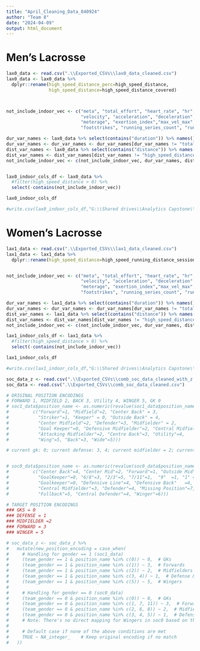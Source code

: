 ---
title: "April_Cleaning_Data_040924"
author: "Team 8"
date: "2024-04-09"
output: html_document
---
# Men's Lacrosse
```{r}
lax0_data <- read.csv(".\\Exported_CSVs\\lax0_data_cleaned.csv")
lax0_data <- lax0_data %>%
  dplyr::rename(high_speed_distance_perc=high_speed_distance, 
                high_speed_distance=high_speed_distance_covered)



not_include_indoor_vec <- c("meta", "total_effort", "heart_rate", "hr",
                            "velocity", "acceleration", "deceleration", "metre",
                            "meterage", "exertion_index","max_vel_max", 
                            "footstrikes", "running_series_count", "running_imbalance")

dur_var_names <- lax0_data %>% select(contains("duration")) %>% names()
dur_var_names <- dur_var_names <- dur_var_names[dur_var_names != "total_duration"] 
dist_var_names <- lax0_data %>% select(contains("distance")) %>% names()
dist_var_names <- dist_var_names[dist_var_names != "high_speed_distance"] 
not_include_indoor_vec <- c(not_include_indoor_vec, dur_var_names, dist_var_names)


lax0_indoor_cols_df <- lax0_data %>%
  #filter(high_speed_distance > 0) %>%
  select(-contains(not_include_indoor_vec))

lax0_indoor_cols_df

#write.csv(lax0_indoor_cols_df,"G:\\Shared drives\\Analytics Capstone\\R Project - Analytics Capstone\\Exported_CSVs\\lax0_data_cleaned_new.csv",row.names=FALSE)
```

# Women's Lacrosse
```{r}
lax1_data <- read.csv(".\\Exported_CSVs\\lax1_data_cleaned.csv")
lax1_data <- lax1_data %>%
  dplyr::rename(high_speed_distance=high_speed_running_distance_session)


not_include_indoor_vec <- c("meta", "total_effort", "heart_rate", "hr",
                            "velocity", "acceleration", "deceleration", "metre",
                            "meterage", "exertion_index","max_vel_max", 
                            "footstrikes", "running_series_count", "running_imbalance")

dur_var_names <- lax1_data %>% select(contains("duration")) %>% names()
dur_var_names <- dur_var_names <- dur_var_names[dur_var_names != "total_duration"] 
dist_var_names <- lax1_data %>% select(contains("distance")) %>% names()
dist_var_names <- dist_var_names[dist_var_names != "high_speed_distance"] 
not_include_indoor_vec <- c(not_include_indoor_vec, dur_var_names, dist_var_names)

lax1_indoor_cols_df <- lax1_data %>%
  #filter(high_speed_distance > 0) %>%
  select(-contains(not_include_indoor_vec))

lax1_indoor_cols_df

#write.csv(lax1_indoor_cols_df,"G:\\Shared drives\\Analytics Capstone\\R Project - Analytics Capstone\\Exported_CSVs\\lax1_data_cleaned_new.csv",row.names=FALSE)
```




```{r}
soc_data_z <- read.csv(".\\Exported_CSVs\\comb_soc_data_cleaned_with_z.csv")
soc_data <- read.csv(".\\Exported_CSVs\\comb_soc_data_cleaned.csv")

# ORIGINAL POSITION ENCODINGS
# FORWARD 1, MIDFIELD 2, BACK 3, Utility 4, WINGER 5, GK 0
# soc1_data$position_name <- as.numeric(revalue(soc1_data$position_name, 
#         c("Forward"=1, "Midfield"=2, "Center Back" = 3,
#           "Striker"=1, "Keeper" = 0, "Outside Back" = 4,
#           "Center Midfield"=2, "Defender"=3, "Midfielder" = 2, 
#           "Goal Keeper"=0, "Defensive Midfielder"=2, "Central Midfielder"=2,
#           "Attacking Midfielder"=2, "Centre Back"=3, "Utility"=4, 
#           "Wing"=5, "Back"=3, "Wide"=5)))

# current gk: 0; current defense: 3, 4; current midfielder = 2; current wing = 5


# soc0_data$position_name <- as.numeric(revalue(soc0_data$position_name, 
#         c("Center Back"=4, "Center Mid"=2, "Forward"=1, "Outside Mid"=6, "Outside Back"=5,
#           "GoalKeeper"=0, "6/8"=3, "2/3"=5, "7/11"=1,  "9"  =1, "1" = 0, "4/5" =4,
#           "Goalkeeper"=0, "Defensive Line"=4, "Defensive Back"   =4, 
#           "Central Midfielder"=3, "Defender"=4, "Missing Position"=7,
#           "Fullback"=5, "Central Defender"=4, "Winger"=6)))

# TARGET POSITION ENCODINGS
### GKS = 0
### DEFENSE = 1
### MIDFIELDER =2 
### FORWARD = 3
### WINGER = 5

# soc_data_z <- soc_data_z %>%
#   mutate(new_position_encoding = case_when(
#     # Handling for gender == 1 (soc1_data)
#     (team_gender == 1 & position_name %in% c(0)) ~ 0,  # GKs
#     (team_gender == 1 & position_name %in% c(1)) ~ 3,  # Forwards
#     (team_gender == 1 & position_name %in% c(2)) ~ 2,  # Midfielders
#     (team_gender == 1 & position_name %in% c(3, 4)) ~ 1,  # Defense & Utility
#     (team_gender == 1 & position_name %in% c(5)) ~ 5,  # Wingers
# 
#     # Handling for gender == 0 (soc0_data)
#     (team_gender == 0 & position_name %in% c(0)) ~ 0,  # GKs
#     (team_gender == 0 & position_name %in% c(1, 7, 11)) ~ 3,  # Forwards (assuming 7 and 11 are forward positions for soc0)
#     (team_gender == 0 & position_name %in% c(2, 6, 8)) ~ 2,  # Midfielders (assuming 6 and 8 are midfield positions for soc0)
#     (team_gender == 0 & position_name %in% c(3, 4, 5)) ~ 1,  # Defense (assuming 5 is also a defense position for soc0)
#     # Note: There's no direct mapping for Wingers in soc0 based on the given encodings, so it might need clarification
# 
#     # Default case if none of the above conditions are met
#     TRUE ~ NA_integer_    # Keep original encoding if no match
#   ))
```

